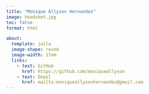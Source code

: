 ```yaml
---
title: "Monique Allyson Hernandez"
image: headshot.jpg
toc: false
format: html

about:
  template: jolla
  image-shape: round
  image-width: 17em
  links:
    - text: GitHub
      href: https://github.com/moniqueallyson
    - text: Email
      href: mailto:moniqueallysonhernandez@gmail.com
---
```

